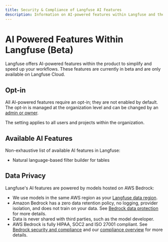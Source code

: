 ```yaml
---
title: Security & Compliance of Langfuse AI Features
description: Information on AI-powered features within Langfuse and their data implications.
---
```


# AI Powered Features Within Langfuse (Beta)

Langfuse offers AI-powered features within the product to simplify and speed up your workflows. These features are currently in beta and are only available on Langfuse Cloud.

## Opt-in

All AI-powered features require an opt-in; they are not enabled by default. The opt-in is managed at the organization level and can be changed by an [admin or owner](/docs/administration/rbac).

The setting applies to all users and projects within the organization.

## Available AI Features

Non-exhaustive list of available AI features in Langfuse:

- Natural language-based filter builder for tables

## Data Privacy

Langfuse's AI features are powered by models hosted on AWS Bedrock:

- We use models in the same AWS region as your [Langfuse data region](/security/data-regions).
- Amazon Bedrock has a zero data retention policy, no logging, provider isolation, and does not train on your data. See [Bedrock data protection](https://docs.aws.amazon.com/bedrock/latest/userguide/data-protection.html) for more details.
- Data is never shared with third parties, such as the model developer.
- AWS Bedrock is fully HIPAA, SOC2 and ISO 27001 compliant. See [Bedrock security and compliance](https://aws.amazon.com/bedrock/security-compliance/) and our [compliance overview](/security) for more details.
